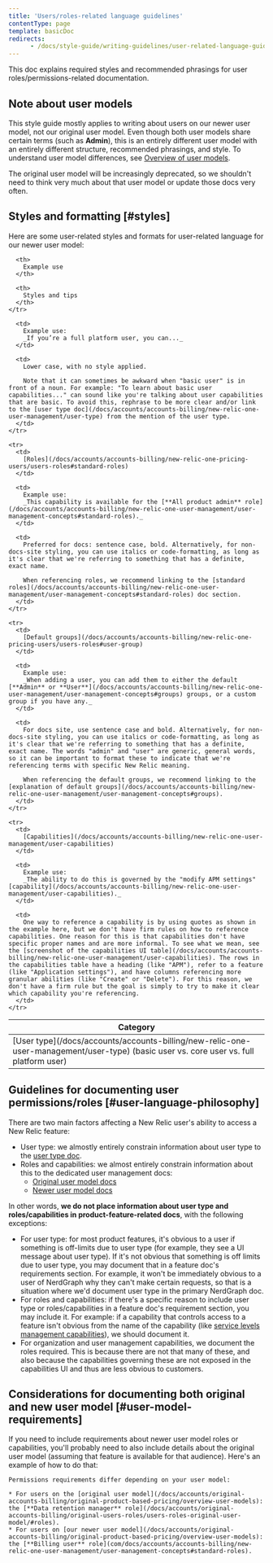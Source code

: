 ```yaml
---
title: 'Users/roles-related language guidelines'
contentType: page
template: basicDoc
redirects:
      - /docs/style-guide/writing-guidelines/user-related-language-guidelines
---
```


This doc explains required styles and recommended phrasings for user roles/permissions-related documentation.

## Note about user models

This style guide mostly applies to writing about users on our newer user model, not our original user model. Even though both user models share certain terms (such as **Admin**), this is an entirely different user model with an entirely different structure, recommended phrasings, and style. To understand user model differences, see [Overview of user models](/docs/accounts/original-accounts-billing/original-product-based-pricing/overview-user-models).

The original user model will be increasingly deprecated, so we shouldn't need to think very much about that user model or update those docs very often.

## Styles and formatting [#styles]

Here are some user-related styles and formats for user-related language for our newer user model:

<table>
  <thead>
    <tr>
      <th>
        Category
      </th>

      <th>
        Example use
      </th>

      <th>
        Styles and tips
      </th>
    </tr>
  </thead>

  <tbody>
    <tr>
      <td>
        [User type](/docs/accounts/accounts-billing/new-relic-one-user-management/user-type) (basic user vs. core user vs. full platform user)
      </td>

      <td>
        Example use:
        _If you’re a full platform user, you can..._
      </td>

      <td>
        Lower case, with no style applied.

        Note that it can sometimes be awkward when "basic user" is in front of a noun. For example: "To learn about basic user capabilities..." can sound like you're talking about user capabilities that are basic. To avoid this, rephrase to be more clear and/or link to the [user type doc](/docs/accounts/accounts-billing/new-relic-one-user-management/user-type) from the mention of the user type.
      </td>
    </tr>

    <tr>
      <td>
        [Roles](/docs/accounts/accounts-billing/new-relic-one-pricing-users/users-roles#standard-roles)
      </td>

      <td>
        Example use:
        _This capability is available for the [**All product admin** role](/docs/accounts/accounts-billing/new-relic-one-user-management/user-management-concepts#standard-roles)._
      </td>

      <td>
        Preferred for docs: sentence case, bold. Alternatively, for non-docs-site styling, you can use italics or code-formatting, as long as it's clear that we're referring to something that has a definite, exact name.

        When referencing roles, we recommend linking to the [standard roles](/docs/accounts/accounts-billing/new-relic-one-user-management/user-management-concepts#standard-roles) doc section.
      </td>
    </tr>

    <tr>
      <td>
        [Default groups](/docs/accounts/accounts-billing/new-relic-one-pricing-users/users-roles#user-group)
      </td>

      <td>
        Example use:
        _When adding a user, you can add them to either the default [**Admin** or **User**](/docs/accounts/accounts-billing/new-relic-one-user-management/user-management-concepts#groups) groups, or a custom group if you have any._
      </td>

      <td>
        For docs site, use sentence case and bold. Alternatively, for non-docs-site styling, you can use italics or code-formatting, as long as it's clear that we're referring to something that has a definite, exact name. The words "admin" and "user" are generic, general words, so it can be important to format these to indicate that we're referencing terms with specific New Relic meaning.

        When referencing the default groups, we recommend linking to the [explanation of default groups](/docs/accounts/accounts-billing/new-relic-one-user-management/user-management-concepts#groups).
      </td>
    </tr>

    <tr>
      <td>
        [Capabilities](/docs/accounts/accounts-billing/new-relic-one-user-management/user-capabilities)
      </td>

      <td>
        Example use:
        _The ability to do this is governed by the "modify APM settings" [capability](/docs/accounts/accounts-billing/new-relic-one-user-management/user-capabilities)._
      </td>

      <td>
        One way to reference a capability is by using quotes as shown in the example here, but we don't have firm rules on how to reference capabilities. One reason for this is that capabilities don't have specific proper names and are more informal. To see what we mean, see the [screenshot of the capabilities UI table](/docs/accounts/accounts-billing/new-relic-one-user-management/user-capabilities). The rows in the capabilities table have a heading (like "APM"), refer to a feature (like "Application settings"), and have columns referencing more granular abilities (like "Create" or "Delete"). For this reason, we don't have a firm rule but the goal is simply to try to make it clear which capability you're referencing.
      </td>
    </tr>
  </tbody>
</table>

## Guidelines for documenting user permissions/roles [#user-language-philosophy]

There are two main factors affecting a New Relic user's ability to access a New Relic feature:

* User type: we almostly entirely constrain information about user type to the [user type doc](/docs/accounts/accounts-billing/new-relic-one-user-management/user-type).
* Roles and capabilities: we almost entirely constrain information about this to the dedicated user management docs:
  * [Original user model docs](/docs/accounts/original-accounts-billing/original-users-roles/users-roles-original-user-model)
  * [Newer user model docs](/docs/accounts/accounts-billing/new-relic-one-user-management/introduction-managing-users)

In other words, **we do not place information about user type and roles/capabilities in product-feature-related docs**, with the following exceptions:

* For user type: for most product features, it's obvious to a user if something is off-limits due to user type (for example, they see a UI message about user type). If it's not obvious that something is off limits due to user type, you may document that in a feature doc's requirements section. For example, it won't be immediately obvious to a user of NerdGraph why they can't make certain requests, so that is a situation where we'd document user type in the primary NerdGraph doc.
* For roles and capabilities: if there's a specific reason to include user type or roles/capabilities in a feature doc's requirement section, you may include it. For example: if a capability that controls access to a feature isn't obvious from the name of the capability (like [service levels management capabilities](/docs/service-level-management/faqs-slm#permissions)), we should document it.
* For organization and user management capabilities, we document the roles required. This is because there are not that many of these, and also because the capabilities governing these are not exposed in the capabilities UI and thus are less obvious to customers.

## Considerations for documenting both original and new user model [#user-model-requirements]

If you need to include requirements about newer user model roles or capabilities, you'll probably need to also include details about the original user model (assuming that feature is available for that audience). Here's an example of how to do that:

```
Permissions requirements differ depending on your user model:

* For users on the [original user model](/docs/accounts/original-accounts-billing/original-product-based-pricing/overview-user-models): the [**Data retention manager** role](/docs/accounts/original-accounts-billing/original-users-roles/users-roles-original-user-model/#roles).
* For users on [our newer user model](/docs/accounts/original-accounts-billing/original-product-based-pricing/overview-user-models): the [**Billing user** role](com/docs/accounts/accounts-billing/new-relic-one-user-management/user-management-concepts#standard-roles).
```
